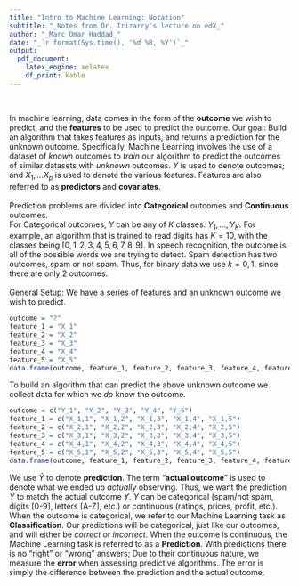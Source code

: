 ```yaml
---
title: "Intro to Machine Learning: Notation"
subtitle: "_Notes from Dr. Irizarry's lecture on edX_"
author: "_Marc Omar Haddad_"
date: "_`r format(Sys.time(), '%d %B, %Y')`_"
output: 
  pdf_document:
    latex_engine: xelatex
    df_print: kable
---
```



\ 

In machine learning, data comes in the form of the **outcome** we wish to predict, and the **features** to be used to predict the outcome. Our goal:  Build an algorithm that takes features as inputs, and returns a prediction for the unknown outcome. Specifically, Machine Learning involves the use of a dataset of *known* outcomes to *train* our algorithm to predict the outcomes of similar datasets with *unknown* outcomes. $Y$ is used to denote outcomes; and $X_1,...X_p$ is used to denote the various features. Features are also referred to as **predictors** and **covariates**.  
\
Prediction problems are divided into **Categorical** outcomes and **Continuous** outcomes.  
For Categorical outcomes, $Y$ can be any of $K$ classes: $Y_1,...,Y_K$. For example, an algorithm that is trained to read digits has $K = 10$, with the classes being $[0, 1, 2, 3, 4, 5, 6, 7, 8, 9]$. In speech recognition, the outcome is all of the possible words we are trying to detect. Spam detection has two outcomes, spam or not spam. Thus, for binary data we use $k = 0, 1$, since there are only 2 outcomes.  
\
General Setup: We have a series of features and an unknown outcome we wish to predict.  
```r
outcome = "?"
feature_1 = "X_1"
feature_2 = "X_2"
feature_3 = "X_3"
feature_4 = "X_4"
feature_5 = "X_5"
data.frame(outcome, feature_1, feature_2, feature_3, feature_4, feature_5)
```

To build an algorithm that can predict the above unknown outcome we collect data for which we *do* know the outcome.

```r
outcome = c("Y_1", "Y_2", "Y_3", "Y_4", "Y_5")
feature_1 = c("X_1,1", "X_1,2", "X_1,3", "X_1,4", "X_1,5")
feature_2 = c("X_2,1", "X_2,2", "X_2,3", "X_2,4", "X_2,5")
feature_3 = c("X_3,1", "X_3,2", "X_3,3", "X_3,4", "X_3,5")
feature_4 = c("X_4,1", "X_4,2", "X_4,3", "X_4,4", "X_4,5")
feature_5 = c("X_5,1", "X_5,2", "X_5,3", "X_5,4", "X_5,5")
data.frame(outcome, feature_1, feature_2, feature_3, feature_4, feature_5)
```

We use $\hat{Y}$ to denote **prediction**. The term "**actual outcome**" is used to denote what we ended up *actually* observing. Thus, we want the prediction $\hat{Y}$ to match the actual outcome $Y$. $Y$ can be categorical (spam/not spam, digits [0-9], letters [A-Z], etc.) or continuous (ratings, prices, profit, etc.).  
When the outcome is categorical, we refer to our Machine Learning task as **Classification**. Our predictions will be categorical, just like our outcomes, and will either be *correct* or *incorrect*. When the outcome is continuous, the Machine Learning task is referred to as a **Prediction**. With predictions there is no "right" or "wrong" answers; Due to their continuous nature, we measure the **error** when assessing predictive algorithms. The error is simply the difference between the prediction and the actual outcome.









